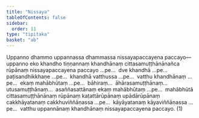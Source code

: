 ```yaml
---
title: "Nissaya"
tableOfContents: false
sidebar:
  order: 11
type: "tipitaka"
basket: "ab"
---
```



<DynamicBreadcrumb />

<Division number="8">

<Paragraph number="2604">
Uppanno dhammo uppannassa dhammassa nissayapaccayena paccayo—  uppanno eko khandho tiṇṇannaṃ khandhānaṃ cittasamuṭṭhānānañca rūpānaṃ nissayapaccayena paccayo …pe…  dve khandhā …pe…  paṭisandhikkhaṇe …pe…  khandhā vatthussa …pe…  vatthu khandhānaṃ …pe…  ekaṃ mahābhūtaṃ …pe…  bāhiraṃ…  āhārasamuṭṭhānaṃ…  utusamuṭṭhānaṃ…  asaññasattānaṃ ekaṃ mahābhūtaṃ …pe…  mahābhūtā cittasamuṭṭhānānaṃ rūpānaṃ kaṭattārūpānaṃ upādārūpānaṃ cakkhāyatanaṃ cakkhuviññāṇassa …pe…  kāyāyatanaṃ kāyaviññāṇassa …pe…  vatthu uppannānaṃ khandhānaṃ nissayapaccayena paccayo. (1)
</Paragraph>
</Division>